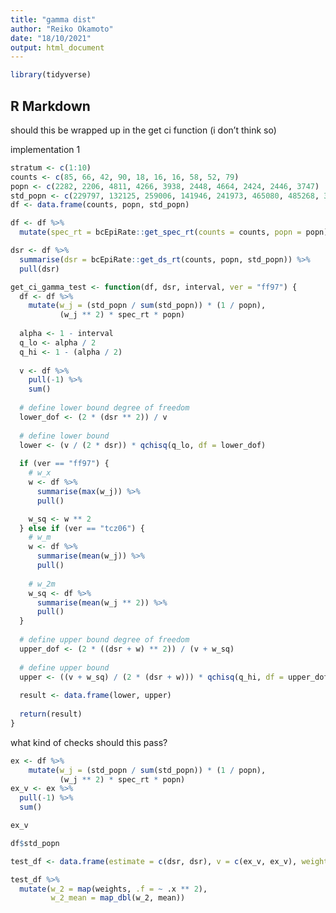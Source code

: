 ```yaml
---
title: "gamma dist"
author: "Reiko Okamoto"
date: "18/10/2021"
output: html_document
---
```


```r
library(tidyverse)
```
## R Markdown

should this be wrapped up in the get ci function (i don't think so)

implementation 1

```r
stratum <- c(1:10)
counts <- c(85, 66, 42, 90, 18, 16, 16, 58, 52, 79)
popn <- c(2282, 2206, 4811, 4266, 3938, 2448, 4664, 2424, 2446, 3747)
std_popn <- c(229797, 132125, 259006, 141946, 241973, 465080, 485268, 393492, 112482, 262726)
df <- data.frame(counts, popn, std_popn)

df <- df %>%
  mutate(spec_rt = bcEpiRate::get_spec_rt(counts = counts, popn = popn))

dsr <- df %>% 
  summarise(dsr = bcEpiRate::get_ds_rt(counts, popn, std_popn)) %>%
  pull(dsr)
```

```r
get_ci_gamma_test <- function(df, dsr, interval, ver = "ff97") {
  df <- df %>%
    mutate(w_j = (std_popn / sum(std_popn)) * (1 / popn),
           (w_j ** 2) * spec_rt * popn)
  
  alpha <- 1 - interval
  q_lo <- alpha / 2
  q_hi <- 1 - (alpha / 2)
  
  v <- df %>%
    pull(-1) %>%
    sum()
  
  # define lower bound degree of freedom
  lower_dof <- (2 * (dsr ** 2)) / v
    
  # define lower bound
  lower <- (v / (2 * dsr)) * qchisq(q_lo, df = lower_dof)
  
  if (ver == "ff97") {
    # w_x
    w <- df %>%
      summarise(max(w_j)) %>%
      pull()

    w_sq <- w ** 2 
  } else if (ver == "tcz06") {
    # w_m 
    w <- df %>%
      summarise(mean(w_j)) %>%
      pull()
    
    # w_2m
    w_sq <- df %>%
      summarise(mean(w_j ** 2)) %>%
      pull()
  }
  
  # define upper bound degree of freedom
  upper_dof <- (2 * ((dsr + w) ** 2)) / (v + w_sq)
  
  # define upper bound
  upper <- ((v + w_sq) / (2 * (dsr + w))) * qchisq(q_hi, df = upper_dof)
  
  result <- data.frame(lower, upper)
  
  return(result)
}
```

what kind of checks should this pass?

```r
ex <- df %>%
    mutate(w_j = (std_popn / sum(std_popn)) * (1 / popn),
           (w_j ** 2) * spec_rt * popn)
ex_v <- ex %>%
  pull(-1) %>%
  sum()

ex_v

df$std_popn

test_df <- data.frame(estimate = c(dsr, dsr), v = c(ex_v, ex_v), weights = I(list(df$std_popn, df$std_popn)))

test_df %>%
  mutate(w_2 = map(weights, .f = ~ .x ** 2),
         w_2_mean = map_dbl(w_2, mean))
```

